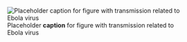 ![Placeholder __caption__ for figure with transmission related to Ebola virus](/img/placeholder.jpg)